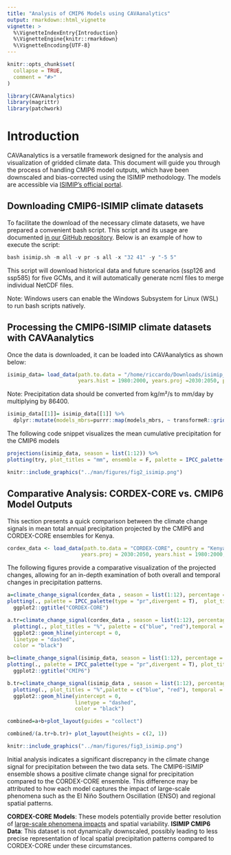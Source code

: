 ```yaml
---
title: "Analysis of CMIP6 Models using CAVAanalytics"
output: rmarkdown::html_vignette
vignette: >
  %\VignetteIndexEntry{Introduction}
  %\VignetteEngine{knitr::rmarkdown}
  %\VignetteEncoding{UTF-8}
---
```


```r
knitr::opts_chunk$set(
  collapse = TRUE,
  comment = "#>"
)
```

```r
library(CAVAanalytics)
library(magrittr)
library(patchwork)
```

# Introduction
CAVAanalytics is a versatile framework designed for the analysis and visualization of gridded climate data. This document will guide you through the process of handling CMIP6 model outputs, which have been downscaled and bias-corrected using the ISIMIP methodology. The models are accessible via  [ISIMIP's official portal](https://www.isimip.org/). 

## Downloading CMIP6-ISIMIP climate datasets

To facilitate the download of the necessary climate datasets, we have prepared a convenient bash script. This script and its usage are documented [in our GitHub repository](https://github.com/Risk-Team/ISIMIP). Below is an example of how to execute the script:


```r
bash isimip.sh -m all -v pr -s all -x "32 41" -y "-5 5"

```

This script will download historical data and future scenarios (ssp126 and ssp585) for five GCMs, and it will automatically generate ncml files to merge individual NetCDF files.

Note: Windows users can enable the Windows Subsystem for Linux (WSL) to run bash scripts natively.

## Processing the CMIP6-ISIMIP climate datasets with CAVAanalytics

Once the data is downloaded, it can be loaded into CAVAanalytics as shown below:

```r

isimip_data= load_data(path.to.data = "/home/riccardo/Downloads/isimip_kenya/ncml/", country = "Kenya", variable = "pr",
                       years.hist = 1980:2000, years.proj =2030:2050, path.to.obs = "W5E5")

```

Note: Precipitation data should be converted from kg/m²/s to mm/day by multiplying by 86400.

```r

isimip_data[[1]]= isimip_data[[1]] %>% 
  dplyr::mutate(models_mbrs=purrr::map(models_mbrs, ~ transformeR::gridArithmetics(.x, 86400, operator = "*")))

```


The following code snippet visualizes the mean cumulative precipitation for the CMIP6 models


```r

projections(isimip_data, season = list(1:12)) %>% 
plotting(try, plot_titles = "mm", ensemble = F, palette = IPCC_palette(type = "pr", divergent = F))

```


```r
knitr::include_graphics("../man/figures/fig2_isimip.png")
```

## Comparative Analysis: CORDEX-CORE vs. CMIP6 Model Outputs

This section presents a quick comparison between the climate change signals in mean total annual precipitation projected by the CMIP6 and CORDEX-CORE ensembles for Kenya.

```r

cordex_data <- load_data(path.to.data = "CORDEX-CORE", country = "Kenya", variable = "pr", 
                        years.proj = 2030:2050, years.hist = 1980:2000, domain = "AFR-22", path.to.obs = "W5E5")

```

The following figures provide a comparative visualization of the projected changes, allowing for an in-depth examination of both overall and temporal changes in precipitation patterns.



```r

a=climate_change_signal(cordex_data , season = list(1:12), percentage = T) %>% 
plotting(., palette = IPCC_palette(type = "pr",divergent = T),  plot_titles = "%", legend_range = c(-50,50))+
  ggplot2::ggtitle("CORDEX-CORE")

a.tr=climate_change_signal(cordex_data , season = list(1:12), percentage = T) %>% 
  plotting(., plot_titles = "%", palette = c("blue", "red"),temporal = T, legend_range = c(-110,110))+
  ggplot2::geom_hline(yintercept = 0,
  linetype = "dashed",
  color = "black")

b=climate_change_signal(isimip_data, season = list(1:12), percentage = T) %>% 
plotting(., palette = IPCC_palette(type = "pr",divergent = T), plot_titles = "%", legend_range = c(-50,50))+
  ggplot2::ggtitle("CMIP6")

b.tr=climate_change_signal(isimip_data , season = list(1:12), percentage = T) %>% 
  plotting(., plot_titles = "%",palette = c("blue", "red"), temporal = T, legend_range = c(-110,110))+
  ggplot2::geom_hline(yintercept = 0,
                      linetype = "dashed",
                      color = "black")

combined=a+b+plot_layout(guides = "collect")

combined/(a.tr+b.tr)+ plot_layout(heights = c(2, 1))

```


```r
knitr::include_graphics("../man/figures/fig3_isimip.png")
```

Initial analysis indicates a significant discrepancy in the climate change signal for precipitation between the two data sets. The CMIP6-ISIMIP ensemble shows a positive climate change signal for precipitation compared to the CORDEX-CORE ensemble. This difference may be attributed to how each model captures the impact of large-scale phenomena such as the El Niño Southern Oscillation (ENSO) and regional spatial patterns.

**CORDEX-CORE Models**: These models potentially provide better resolution of [large-scale phenomena impacts](https://journals.ametsoc.org/view/journals/clim/26/21/jcli-d-12-00708.1.xml) and spatial variability.
**ISIMIP CMIP6 Data**: This dataset is not dynamically downscaled, possibly leading to less precise representation of local spatial precipitation patterns compared to CORDEX-CORE under these circumstances.


